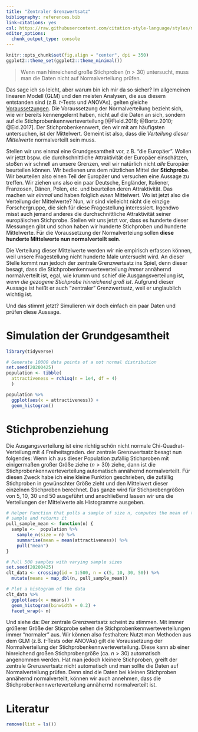 ```yaml
---
title: "Zentraler Grenzwertsatz"
bibliography: references.bib
link-citations: yes
csl: https://raw.githubusercontent.com/citation-style-language/styles/master/apa.csl
editor_options: 
  chunk_output_type: console
---
```


```r
knitr::opts_chunk$set(fig.align = "center", dpi = 350)
ggplot2::theme_set(ggplot2::theme_minimal())
```

> Wenn man hinreichend große Stichproben $(n>30)$ untersucht, muss man die Daten nicht auf Normalverteilung prüfen.

Das sage ich so leicht, aber warum bin ich mir da so sicher? Im allgemeinen linearen Modell (GLM) und den meisten Analysen, die aus diesem entstanden sind (z.B. $t$-Tests und ANOVAs), gelten gleiche [Voraussetzungen](voraussetzungen.html). Die Voraussetzung der Normalverteilung bezieht sich, wie wir bereits kennengelernt haben, nicht auf die Daten an sich, sondern auf die Stichprobenkennwerteverteilung [@Field.2018; @Bortz.2010; @Eid.2017]. Der Stichprobenkennwert, den wir mit am häufigsten untersuchen, ist der Mittelwert. Gemeint ist also, dass die *Verteilung dieser Mittelwerte* normalverteilt sein muss.

Stellen wir uns einmal eine Grundgesamtheit vor, z.B. "die Europäer". Wollen wir jetzt bspw. die durchschnittliche Attraktivität der Europäer einschätzen, stoßen wir schnell an unsere Grenzen, weil wir natürlich nicht *alle* Europäer beurteilen können. Wir bedienen uns dem nützlichen Mittel der **Stichprobe**. Wir beurteilen also einen Teil der Europäer und versuchen eine Aussage zu treffen. Wir ziehen uns also ein paar Deutsche, Engländer, Italiener, Franzosen, Dänen, Polen, etc. und beurteilen deren Attraktivität. Das machen wir *einmal* und haben folglich *einen* Mittelwert. Wo ist jetzt also die Verteilung der Mittelwerte? Nun, wir sind vielleicht nicht die einzige Forschergruppe, die sich für diese Fragestellung interessiert. Irgendwo misst auch jemand anderes die durchschnittliche Attraktivität seiner europäischen Stichprobe. Stellen wir uns jetzt vor, dass es hunderte dieser Messungen gibt und schon haben wir hunderte Stichproben und hunderte Mittelwerte. Für die Voraussetzung der Normalverteiung sollen **diese hunderte Mittelwerte nun normalverteilt sein**.

Die Verteilung dieser Mittelwerte werden wir nie empirisch erfassen können, weil unsere Fragestellung nicht hunderte Male untersucht wird. An dieser Stelle kommt nun jedoch der zentrale Grenzwertsatz ins Spiel, denn dieser besagt, dass die Stichprobenkennwerteverteilung *immer* annähernd normalverteilt ist, egal, wie krumm und schief die Ausgangsverteilung ist, *wenn die gezogene Stichprobe hinreichend groß ist*. Aufgrund dieser Aussage ist heißt er auch "zentraler" Grenzwertsatz, weil er unglaublich wichtig ist.

Und das stimmt jetzt? Simulieren wir doch einfach ein paar Daten und prüfen diese Aussage.

# Simulation der Grundgesamtheit
```r
library(tidyverse)
```

```r
# Generate 10000 data points of a not normal distribution
set.seed(20200425)
population <- tibble(
  attractiveness = rchisq(n = 1e4, df = 4)
  )

population %>% 
  ggplot(aes(x = attractiveness)) +
  geom_histogram()
```


# Stichprobenziehung
Die Ausgangsverteilung ist eine richtig schön nicht normale Chi-Quadrat-Verteilung mit 4 Freiheitsgraden. der zentrale Grenzwertsatz besagt nun folgendes: Wenn ich aus dieser Population zufällig Stichproben mit einigermaßen großer Größe ziehe ($n > 30$) ziehe, dann ist die Stichprobenkennwerteverteilung automatisch annähernd normalverteilt. Für diesen Zweck habe ich eine kleine Funktion geschrieben, die zufällig Stichproben in gewünschter Größe zieht und den Mittelwert dieser einzelnen  Stichproben berechnet. Das ganze wird für Stichprobengrößen von 5, 10, 30 und 50 ausgeführt und anschließend lassen wir uns die Verteilungen der Mittelwerte als Histogramme ausgeben.

```r
# Helper Function that pulls a sample of size n, computes the mean of that
# sample and returns it
pull_sample_mean <- function(n) {
  sample <-  population %>%
    sample_n(size = n) %>%
    summarise(mean = mean(attractiveness)) %>%
    pull("mean")
}

# Pull 500 samples with varying sample sizes
set.seed(20200425)
clt_data <- crossing(id = 1:500, n = c(5, 10, 30, 50)) %>% 
  mutate(means = map_dbl(n, pull_sample_mean))

# Plot a histogram of the data
clt_data %>% 
  ggplot(aes(x = means)) +
  geom_histogram(binwidth = 0.2) +
  facet_wrap(~ n)
```

Und siehe da: Der zentrale Grenzwertsatz scheint zu stimmen. Mit immer größerer Größe der Sticprobe sehen die Stichprobenkennwerteverteilungen immer "normaler" aus. Wir können also festhalten: Nutzt man Methoden aus dem GLM (z.B. $t$-Tests oder ANOVAs) gilt die Voraussetzung der Normalverteilung der Stichprobenkennwerteverteilung. Diese kann ab einer hinreichend großen Stichprobengröße (ca. $n > 30$) automatisch angenommen werden. Hat man jedoch kleinere Stichproben, greift der zentrale Grenzwertsatz nicht automatisch und man sollte die Daten auf Normalverteilung prüfen. Denn sind die Daten bei kleinen Stichproben annähernd normalverteilt, können wir auch annehmen, dass die Stichprobenkennwerteverteilung annähernd normalverteilt ist.


# Literatur

```r
remove(list = ls())
```